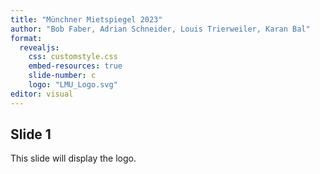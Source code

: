 ```yaml
---
title: "Münchner Mietspiegel 2023"
author: "Bob Faber, Adrian Schneider, Louis Trierweiler, Karan Bal"
format:
  revealjs:
    css: customstyle.css
    embed-resources: true
    slide-number: c
    logo: "LMU_Logo.svg"
editor: visual
---
```


## Slide 1

This slide will display the logo.
